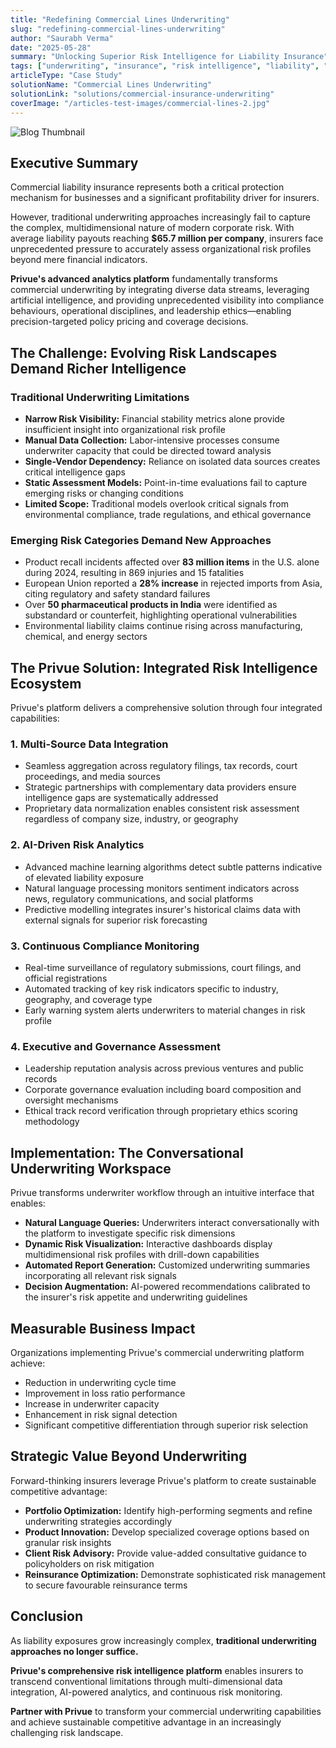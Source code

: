 ```yaml
---
title: "Redefining Commercial Lines Underwriting"
slug: "redefining-commercial-lines-underwriting"
author: "Saurabh Verma"
date: "2025-05-28"
summary: "Unlocking Superior Risk Intelligence for Liability Insurance"
tags: ["underwriting", "insurance", "risk intelligence", "liability", "analytics"]
articleType: "Case Study"
solutionName: "Commercial Lines Underwriting"
solutionLink: "solutions/commercial-insurance-underwriting"
coverImage: "/articles-test-images/commercial-lines-2.jpg"
---
```


![Blog Thumbnail](/articles-test-images/commercial-lines-2.jpg)

## Executive Summary  
Commercial liability insurance represents both a critical protection mechanism for businesses and a significant profitability driver for insurers.  

However, traditional underwriting approaches increasingly fail to capture the complex, multidimensional nature of modern corporate risk. With average liability payouts reaching **$65.7 million per company**, insurers face unprecedented pressure to accurately assess organizational risk profiles beyond mere financial indicators.  

**Privue's advanced analytics platform** fundamentally transforms commercial underwriting by integrating diverse data streams, leveraging artificial intelligence, and providing unprecedented visibility into compliance behaviours, operational disciplines, and leadership ethics—enabling precision-targeted policy pricing and coverage decisions.  


## The Challenge: Evolving Risk Landscapes Demand Richer Intelligence  

### Traditional Underwriting Limitations  
- **Narrow Risk Visibility:** Financial stability metrics alone provide insufficient insight into organizational risk profile  
- **Manual Data Collection:** Labor-intensive processes consume underwriter capacity that could be directed toward analysis  
- **Single-Vendor Dependency:** Reliance on isolated data sources creates critical intelligence gaps  
- **Static Assessment Models:** Point-in-time evaluations fail to capture emerging risks or changing conditions  
- **Limited Scope:** Traditional models overlook critical signals from environmental compliance, trade regulations, and ethical governance  

### Emerging Risk Categories Demand New Approaches  
- Product recall incidents affected over **83 million items** in the U.S. alone during 2024, resulting in 869 injuries and 15 fatalities  
- European Union reported a **28% increase** in rejected imports from Asia, citing regulatory and safety standard failures  
- Over **50 pharmaceutical products in India** were identified as substandard or counterfeit, highlighting operational vulnerabilities  
- Environmental liability claims continue rising across manufacturing, chemical, and energy sectors  


## The Privue Solution: Integrated Risk Intelligence Ecosystem  

Privue's platform delivers a comprehensive solution through four integrated capabilities:  

### 1. Multi-Source Data Integration  
- Seamless aggregation across regulatory filings, tax records, court proceedings, and media sources  
- Strategic partnerships with complementary data providers ensure intelligence gaps are systematically addressed  
- Proprietary data normalization enables consistent risk assessment regardless of company size, industry, or geography  

### 2. AI-Driven Risk Analytics  
- Advanced machine learning algorithms detect subtle patterns indicative of elevated liability exposure  
- Natural language processing monitors sentiment indicators across news, regulatory communications, and social platforms  
- Predictive modelling integrates insurer's historical claims data with external signals for superior risk forecasting  

### 3. Continuous Compliance Monitoring  
- Real-time surveillance of regulatory submissions, court filings, and official registrations  
- Automated tracking of key risk indicators specific to industry, geography, and coverage type  
- Early warning system alerts underwriters to material changes in risk profile  

### 4. Executive and Governance Assessment  
- Leadership reputation analysis across previous ventures and public records  
- Corporate governance evaluation including board composition and oversight mechanisms  
- Ethical track record verification through proprietary ethics scoring methodology  


## Implementation: The Conversational Underwriting Workspace  

Privue transforms underwriter workflow through an intuitive interface that enables:  
- **Natural Language Queries:** Underwriters interact conversationally with the platform to investigate specific risk dimensions  
- **Dynamic Risk Visualization:** Interactive dashboards display multidimensional risk profiles with drill-down capabilities  
- **Automated Report Generation:** Customized underwriting summaries incorporating all relevant risk signals  
- **Decision Augmentation:** AI-powered recommendations calibrated to the insurer's risk appetite and underwriting guidelines  


## Measurable Business Impact  

Organizations implementing Privue's commercial underwriting platform achieve:  
- Reduction in underwriting cycle time  
- Improvement in loss ratio performance  
- Increase in underwriter capacity  
- Enhancement in risk signal detection  
- Significant competitive differentiation through superior risk selection  


## Strategic Value Beyond Underwriting  

Forward-thinking insurers leverage Privue's platform to create sustainable competitive advantage:  
- **Portfolio Optimization:** Identify high-performing segments and refine underwriting strategies accordingly  
- **Product Innovation:** Develop specialized coverage options based on granular risk insights  
- **Client Risk Advisory:** Provide value-added consultative guidance to policyholders on risk mitigation  
- **Reinsurance Optimization:** Demonstrate sophisticated risk management to secure favourable reinsurance terms  


## Conclusion  

As liability exposures grow increasingly complex, **traditional underwriting approaches no longer suffice.**  

**Privue's comprehensive risk intelligence platform** enables insurers to transcend conventional limitations through multi-dimensional data integration, AI-powered analytics, and continuous risk monitoring.  

**Partner with Privue** to transform your commercial underwriting capabilities and achieve sustainable competitive advantage in an increasingly challenging risk landscape.  
